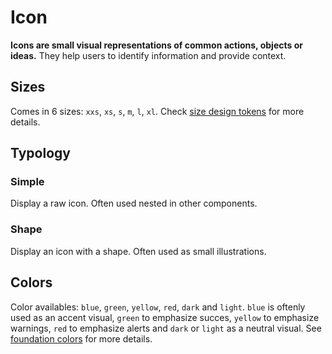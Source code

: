 # Icon <ReactStabilityFlag status="stable" />

**Icons are small visual representations of common actions, objects or ideas.**
They help users to identify information and provide context.

## Sizes

Comes in 6 sizes: `xxs`, `xs`, `s`, `m`, `l`, `xl`.
Check [size design tokens](/product/design-tokens/size) for more details.

## Typology

### Simple

Display a raw icon. Often used nested in other components.

<DemoBlock demo="simple" />

### Shape

Display an icon with a shape. Often used as small illustrations.

<DemoBlock demo="shape" />

## Colors

Color availables: `blue`, `green`, `yellow`, `red`, `dark` and `light`.
`blue` is oftenly used as an accent visual, `green` to emphasize succes, `yellow` to emphasize warnings, `red` to emphasize alerts and `dark` or `light` as a neutral visual.
See [foundation colors](/product/foundations/color) for more details.

<DemoBlock demo="colors" />
